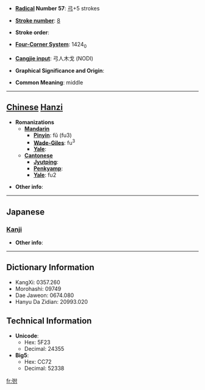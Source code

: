 * '''[[Wiktionary:Chinese radical index| Radical]] Number 57''': [[Wiktionary:Chinese radical index 弓|弓]]+5 strokes

* '''[[Wiktionary:Chinese total strokes index|Stroke number]]''': [[Wiktionary:Chinese total strokes index 8|8]]

* '''Stroke order''': 

* '''[[Wiktionary:Chinese four corner index|Four-Corner System]]''': 1424<sub>0</sub>

* '''[[Wiktionary:Chinese Cangjie index|Cangjie input]]''': 弓人木戈 (NODI)

* '''Graphical Significance and Origin''': 

* '''Common Meaning''': middle

----

== [[Chinese]] [[Hanzi]] ==

* '''Romanizations'''
** '''[[Mandarin]]'''
*** '''[[Pinyin]]''': fǔ (fu3)
*** '''[[Wade-Giles]]''': fu<sup>3</sup>
*** '''[[Yale]]''': 
** '''[[Cantonese]]'''
*** '''[[Jyutping]]''':
*** '''[[Penkyamp]]''': 
*** '''[[Yale]]''': fu2

* '''Other info''': 

----

==Japanese==
===[[Kanji]]===
{{kanji|on readings=[[ふ]] (fu)
|kun readings=[[ゆずか]] (yuzuka)
}}

* '''Other info''':  

----

== Dictionary Information ==

* KangXi: 0357.260
* Morohashi: 09749
* Dae Jaweon: 0674.080
* Hanyu Da Zidian: 20993.020

== Technical Information ==

* '''Unicode''':
** Hex: 5F23
** Decimal: 24355
* '''Big5''':
** Hex: CC72
** Decimal: 52338

[[fr:弣]]